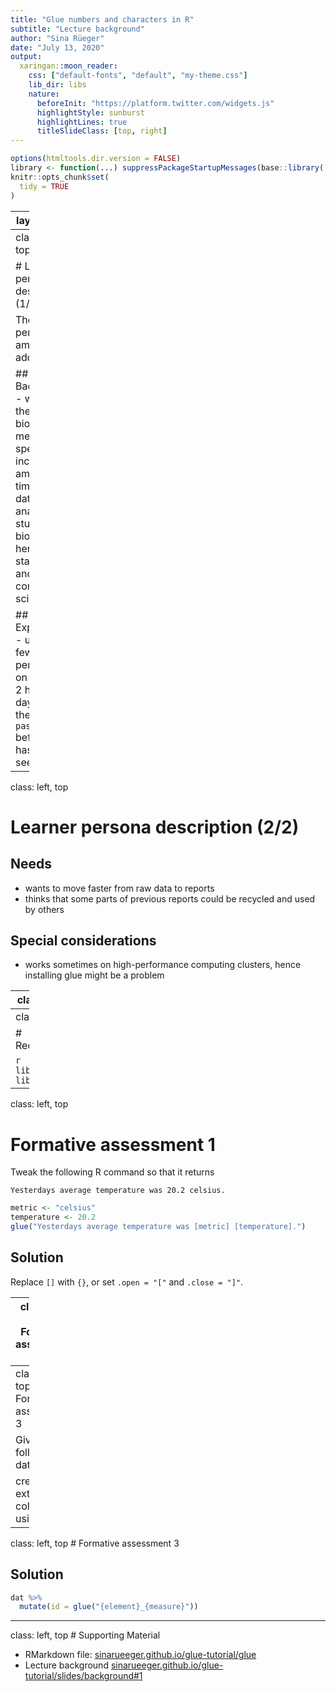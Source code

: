 ```yaml
---
title: "Glue numbers and characters in R"
subtitle: "Lecture background"
author: "Sina Rüeger"
date: "July 13, 2020"
output:
  xaringan::moon_reader:
    css: ["default-fonts", "default", "my-theme.css"]
    lib_dir: libs
    nature:
      beforeInit: "https://platform.twitter.com/widgets.js"
      highlightStyle: sunburst
      highlightLines: true
      titleSlideClass: [top, right]
---
```


<!-- 
<!-- From here: https://slides.yihui.name/xaringan/ -->

```r
options(htmltools.dir.version = FALSE)
library <- function(...) suppressPackageStartupMessages(base::library(...))
knitr::opts_chunk$set(
  tidy = TRUE
)
```

---
layout: true


---
class: left, top

# Learner persona description (1/2)

The learner persona I am addressing:

## Background
- works in the field of biology & medicine
- spends an increasing amount of time doing data analysis
- studied biology, hence not a statistician and not a computer scientist

## Experience
- uses R a few times per week, on average 2 hours per day.
- used the function `paste` before
- has not seen `glue`


---
class: left, top

# Learner persona description (2/2)


## Needs
- wants to move faster from raw data to reports
- thinks that some parts of previous reports could be recycled and used by others

## Special considerations

- works sometimes on high-performance computing clusters, hence installing glue might be a problem


---
class: left, top

# Concept map

The mental model I intend to convey.

![](mental-model.png)

---
class: left, top

# Requirements

```r
library(glue)
library(dplyr)
```

---
class: left, top

# Formative assessment 1

Tweak the following R command so that it returns

`Yesterdays average temperature was 20.2 celsius.`

```r
metric <- "celsius"
temperature <- 20.2
glue("Yesterdays average temperature was [metric] [temperature].")
```

## Solution
Replace `[]` with `{}`, or set `.open = "["` and `.close = "]"`. 


---
class: left, top
# Formative assessment 2

Predict the output of the following R code and choose solution 1, 2, 3 or 4 below.

```r
trees <- c("pine", "fir", "cedar")
glue_collapse(trees, sep = ",", last = "and")
```

1. `pine, fir and cedar`
1. `pine,firandcedar`
1. `pine,fir,cedar`
1. `pine, firandcedar`

## Solution
2, the R code creates `pine,firandcedar`. 


---
class: left, top
# Formative assessment 3


Given the following data
```r
dat <- data.frame(element = c(1, 1, 2, 2), 
                  measure = c("A", "B", "A", "B"))
dat
```

create an extra column `id` using `glue`:
```r
dat %>% 
  mutate(id = glue("{element}_{measure}"))
```


---
class: left, top
# Formative assessment 3

## Solution

```r
dat %>% 
  mutate(id = glue("{element}_{measure}"))
```

---
class: left, top
# Supporting Material

- RMarkdown file: [sinarueeger.github.io/glue-tutorial/glue](https://sinarueeger.github.io/glue-tutorial/glue)
- Lecture background [sinarueeger.github.io/glue-tutorial/slides/background#1](https://sinarueeger.github.io/glue-tutorial/slides/background#1)



<!----  
- Tweak each of the following R commands so that they run correctly
- Predict R code (= use "last")
- parsons problem (order statements)
- Recreate the R code necessary to generate the following output. 
------->
